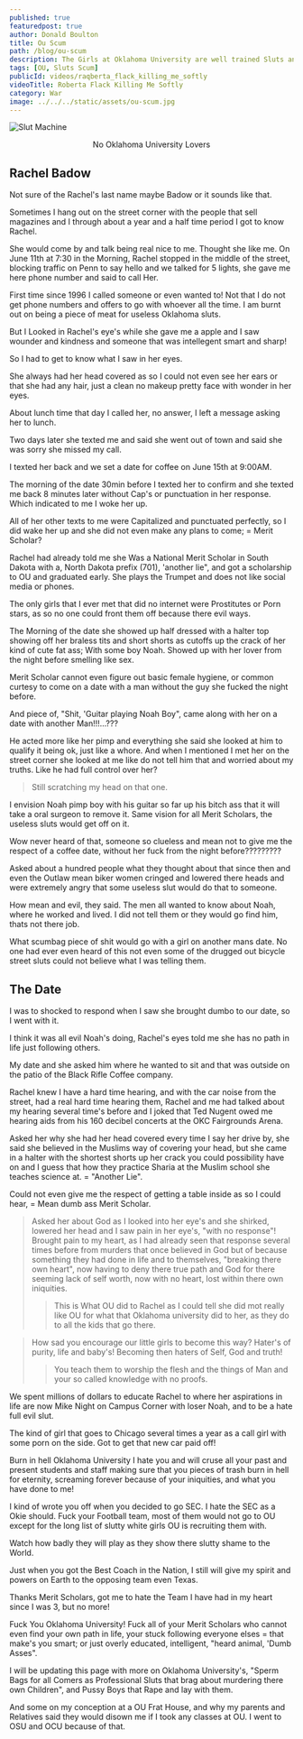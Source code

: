 ```yaml
---
published: true
featuredpost: true
author: Donald Boulton
title: Ou Scum
path: /blog/ou-scum
description: The Girls at Oklahoma University are well trained Sluts and Prostitutes as sperm bags for all comers. As Rape is legal in Norman Ok.
tags: [OU, Sluts Scum]
publicId: videos/raqberta_flack_killing_me_softly
videoTitle: Roberta Flack Killing Me Softly
category: War
image: ../../../static/assets/ou-scum.jpg
---
```


![Slut Machine](../../../static/assets/ou-scum.jpg)

<Center>
No Oklahoma University Lovers
</Center>

## Rachel Badow

Not sure of the Rachel's last name maybe Badow or it sounds like that.

Sometimes I hang out on the street corner with the people that sell magazines and I through about a year and a half time period I got to know Rachel. 

She would come by and talk being real nice to me. Thought she like me. On June 11th at 7:30 in the Morning, Rachel stopped in the middle of the street, blocking traffic on Penn to say hello and we talked for 5 lights, she gave me here phone number and said to call Her.

First time since 1996 I called someone or even wanted to! Not that I do not get phone numbers and offers to go with whoever all the time. I am burnt out on being a piece of meat for useless Oklahoma sluts.

But I Looked in Rachel's eye's while she gave me a apple and I saw wounder and kindness and someone that was intellegent smart and sharp! 

So I had to get to know what I saw in her eyes. 

She always had her head covered as so I could not even see her ears or that she had any hair, just a clean no makeup pretty face with wonder in her eyes.

About lunch time that day I called her, no answer, I left a message asking her to lunch.

Two days later she texted me and said she went out of town and said she was sorry she missed my call.

I texted her back and we set a date for coffee on June 15th at 9:00AM. 

The morning of the date 30min before I texted her to confirm and she texted me back 8 minutes later without Cap's or punctuation in her response. Which indicated to me I woke her up.

All of her other texts to me were Capitalized and punctuated perfectly, so I did wake her up and she did not even make any plans to come; = Merit Scholar?

Rachel had already told me she Was a National Merit Scholar in South Dakota with a, North Dakota prefix (701), 'another lie", and got a scholarship to OU and graduated early. She plays the Trumpet and does not like social media or phones. 

The only girls that I ever met that did no internet were Prostitutes or Porn stars, as so no one could front them off because there evil ways.

The Morning of the date she showed up half dressed with a halter top showing off her braless tits and short shorts as cutoffs up the crack of her kind of cute fat ass; With some boy Noah. Showed up with her lover from the night before smelling like sex. 

Merit Scholar cannot even figure out basic female hygiene, or common curtesy to come on a date with a man without the guy she fucked the night before. 

And piece of, "Shit, 'Guitar playing Noah Boy", came along with her on a date with another Man!!!...???

He acted more like her pimp and everything she said she looked at him to qualify it being ok, just like a whore. And when I mentioned I met her on the street corner she looked at me like do not tell him that and worried about my truths. Like he had full control over her?

> Still scratching my head on that one.

I envision Noah pimp boy with his guitar so far up his bitch ass that it will take a oral surgeon to remove it. Same vision for all Merit Scholars, the useless sluts would get off on it.

Wow never heard of that, someone so clueless and mean not to give me the respect of a coffee date, without her fuck from the night before?????????

<VideoTwo />

Asked about a hundred people what they thought about that since then and even the Outlaw mean biker women cringed and lowered there heads and were extremely angry that some useless slut would do that to someone. 

How mean and evil, they said. The men all wanted to know about Noah, where he worked and lived. I did not tell them or they would go find him, thats not there job.

What scumbag piece of shit would go with a girl on another mans date. No one had ever even heard of this not even some of the drugged out bicycle street sluts could not believe what I was telling them.

## The Date

I was to shocked to respond when I saw she brought dumbo to our date, so I went with it.

I think it was all evil Noah's doing, Rachel's eyes told me she has no path in life just following others.

My date and she asked him where he wanted to sit and that was outside on the patio of the Black Rifle Coffee company.

Rachel knew I have a hard time hearing, and with the car noise from the street, had a real hard time hearing them, Rachel and me had talked about my hearing several time's before and I joked that Ted Nugent owed me hearing aids from his 160 decibel concerts at the OKC Fairgrounds Arena. 

Asked her why she had her head covered every time I say her drive by, she said she believed in the Muslims way of covering your head, but she came in a halter with the shortest shorts up her crack you could possibility have on and I guess that how they practice Sharia at the Muslim school she teaches science at. = "Another Lie".

Could not even give me the respect of getting a table inside as so I could hear, = Mean dumb ass Merit Scholar.

> Asked her about God as I looked into her eye's and she shirked, lowered her head and I saw pain in her eye's, "with no response"! Brought pain to my heart, as I had already seen that response several times before from murders that once believed in God but of because something they had done in life and to themselves, "breaking there own heart", now having to deny there true path and God for there seeming lack of self worth, now with no heart, lost within there own iniquities.
>
> > This is What OU did to Rachel as I could tell she did mot really like OU for what that Oklahoma university did to her, as they do to all the kids that go there.

> How sad you encourage our little girls to become this way? Hater's of purity, life and baby's! Becoming then haters of Self, God and truth!
>
> > You teach them to worship the flesh and the things of Man and your so called knowledge with no proofs.

We spent millions of dollars to educate Rachel to where her aspirations in life are now Mike Night on Campus Corner with loser Noah, and to be a hate full evil slut. 

The kind of girl that goes to Chicago several times a year as a call girl with some porn on the side. Got to get that new car paid off!

Burn in hell Oklahoma University I hate you and will cruse all your past and present students and staff making sure that you pieces of trash burn in hell for eternity, screaming forever because of your iniquities, and what you have done to me!

I kind of wrote you off when you decided to go SEC. I hate the SEC as a Okie should. Fuck your Football team, most of them would not go to OU except for the long list of slutty white girls OU is recruiting them with. 

Watch how badly they will play as they show there slutty shame to the World.

Just when you got the Best Coach in the Nation, I still will give my spirit and powers on Earth to the opposing team even Texas.

Thanks Merit Scholars, got me to hate the Team I have had in my heart since I was 3, but no more!

Fuck You Oklahoma University! Fuck all of your Merit Scholars who cannot even find your own path in life, your stuck following everyone elses = that make's you smart; or just overly educated, intelligent, "heard animal, 'Dumb Asses".

<Callout variant='info'>

I will be updating this page with more on Oklahoma University's, "Sperm Bags for all Comers as Professional Sluts that brag about murdering there own Children", and Pussy Boys that Rape and lay with them.

And some on my conception at a OU Frat House, and why my parents and Relatives said they would disown me if I took any classes at OU. I went to OSU and OCU because of that.

</Callout>

<WavyHr className="mt-1 mb-1 text-fuchsia-600" />
